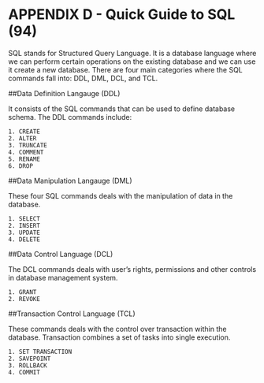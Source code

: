 # APPENDIX D - Quick Guide to SQL (94)

SQL stands for Structured Query Language. It is a database language where we can perform certain operations on the existing database and we can use it create a new database. There are four main categories where the SQL commands fall into: DDL, DML, DCL, and TCL.

##Data Definition Langauge (DDL)

It consists of the SQL commands that can be used to define database schema. The DDL commands include:

    1. CREATE 
    2. ALTER
    3. TRUNCATE
    4. COMMENT
    5. RENAME
    6. DROP
    
##Data Manipulation Langauge (DML)

These four SQL commands deals with the manipulation of data in the database.

    1. SELECT
    2. INSERT
    3. UPDATE
    4. DELETE
    
##Data Control Language (DCL)

The DCL commands deals with user's rights, permissions and other controls in database management system.

    1. GRANT
    2. REVOKE
    
##Transaction Control Language (TCL)

These commands deals with the control over transaction within the database. Transaction combines a set of tasks into single execution. 

    1. SET TRANSACTION
    2. SAVEPOINT
    3. ROLLBACK
    4. COMMIT
